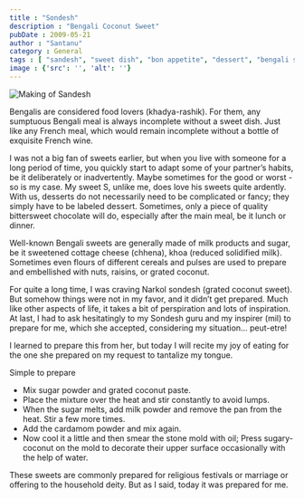 ```yaml
---
title : "Sondesh"
description : "Bengali Coconut Sweet"
pubDate : 2009-05-21
author : "Santanu"
category : General
tags : [ "sandesh", "sweet dish", "bon appetite", "dessert", "bengali sweets", "coconut sweets",]
image : {'src': '', 'alt': ''}
---
```


<Image src={pic1} alt="Making of Sandesh"/>

Bengalis are considered food lovers (khadya-rashik). For them, any
sumptuous Bengali meal is always incomplete without a sweet dish. Just
like any French meal, which would remain incomplete without a bottle of
exquisite French wine.

I was not a big fan of sweets earlier, but when you live with someone for
a long period of time, you quickly start to adapt some of your partner’s
habits, be it deliberately or inadvertently. Maybe sometimes for the good
or worst - so is my case. My sweet S, unlike me, does love his sweets
quite ardently. With us, desserts do not necessarily need to be
complicated or fancy; they simply have to be labeled dessert. Sometimes,
only a piece of quality bittersweet chocolate will do, especially after
the main meal, be it lunch or dinner.

Well-known Bengali sweets are generally made of milk products and sugar,
be it sweetened cottage cheese (chhena), khoa (reduced solidified milk).
Sometimes even flours of different cereals and pulses are used to
prepare and embellished with nuts, raisins, or grated coconut.

For quite a long time, I was craving Narkol sondesh (grated coconut
sweet). But somehow things were not in my favor, and it didn’t get
prepared. Much like other aspects of life, it takes a bit of
perspiration and lots of inspiration. At last, I had to ask hesitatingly
to my Sondesh guru and my inspirer (mil) to prepare for me, which she
accepted, considering my situation… peut-etre!

I learned to prepare this from her, but today I will recite my joy of
eating for the one she prepared on my request to tantalize my tongue.

Simple to prepare

- Mix sugar powder and grated coconut paste.
- Place the mixture over the heat and stir constantly to avoid lumps.
- When the sugar melts, add milk powder and remove the pan from the
  heat. Stir a few more times.
- Add the cardamom powder and mix again.
- Now cool it a little and then smear the stone mold with oil; Press
  sugary-coconut on the mold to decorate their upper surface
  occasionally with the help of water.

These sweets are commonly prepared for religious festivals or marriage or
offering to the household deity. But as I said, today it was prepared for
me.
